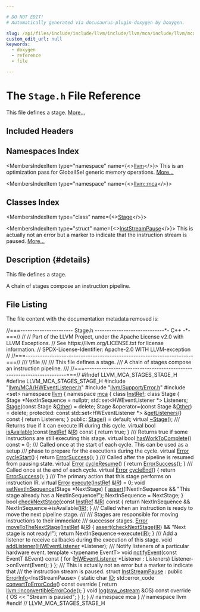 ```yaml
---

# DO NOT EDIT!
# Automatically generated via docusaurus-plugin-doxygen by Doxygen.

slug: /api/files/include/include/llvm/include/llvm/mca/include/llvm/mca/stages/stage-h
custom_edit_url: null
keywords:
  - doxygen
  - reference
  - file

---
```





# The `Stage.h` File Reference

<DoxygenPage pluginConfig={pluginConfig}>

This file defines a stage. <a href="#details">More...</a>

## Included Headers

<IncludesList>
<IncludesListItem
  filePath="llvm/MCA/HWEventListener.h"
  permalink="/docs/api/files/include/include/llvm/include/llvm/mca/hweventlistener-h"
  isLocal="true" />
<IncludesListItem
  filePath="llvm/Support/Error.h"
  permalink="/docs/api/files/include/include/llvm/include/llvm/support/error-h"
  isLocal="true" />
<IncludesListItem
  filePath="set"
  permalink=""
  isLocal="false" />
</IncludesList>

## Namespaces Index

<MembersIndex>

<MembersIndexItem
  type="namespace"
  name={<><a href="/docs/api/namespaces/llvm">llvm</a></>}>
This is an optimization pass for GlobalISel generic memory operations. <a href="/docs/api/namespaces/llvm/#details">More...</a>
</MembersIndexItem>

<MembersIndexItem
  type="namespace"
  name={<><a href="/docs/api/namespaces/llvm/mca">llvm::mca</a></>}>
</MembersIndexItem>

</MembersIndex>

## Classes Index

<MembersIndex>

<MembersIndexItem
  type="class"
  name={<><a href="/docs/api/classes/llvm/mca/stage">Stage</a></>}>
</MembersIndexItem>

<MembersIndexItem
  type="struct"
  name={<><a href="/docs/api/structs/llvm/mca/inststreampause">InstStreamPause</a></>}>
This is actually not an error but a marker to indicate that the instruction stream is paused. <a href="/docs/api/structs/llvm/mca/inststreampause/#details">More...</a>
</MembersIndexItem>

</MembersIndex>

## Description {#details}

This file defines a stage.

A chain of stages compose an instruction pipeline.

## File Listing

The file content with the documentation metadata removed is:

<ProgramListing>

<Link id="l00001" /><CodeLine lineNumber="1"><span class="doxyHighlightComment">//===---------------------- Stage.h -----------------------------&#42;- C++ -&#42;-===//</span></CodeLine>
<Link id="l00002" /><CodeLine lineNumber="2"><span class="doxyHighlightComment">//</span></CodeLine>
<Link id="l00003" /><CodeLine lineNumber="3"><span class="doxyHighlightComment">// Part of the LLVM Project, under the Apache License v2.0 with LLVM Exceptions.</span></CodeLine>
<Link id="l00004" /><CodeLine lineNumber="4"><span class="doxyHighlightComment">// See https://llvm.org/LICENSE.txt for license information.</span></CodeLine>
<Link id="l00005" /><CodeLine lineNumber="5"><span class="doxyHighlightComment">// SPDX-License-Identifier: Apache-2.0 WITH LLVM-exception</span></CodeLine>
<Link id="l00006" /><CodeLine lineNumber="6"><span class="doxyHighlightComment">//</span></CodeLine>
<Link id="l00007" /><CodeLine lineNumber="7"><span class="doxyHighlightComment">//===----------------------------------------------------------------------===//</span></CodeLine>
<Link id="l00008" /><CodeLine lineNumber="8"><span class="doxyHighlightComment">/// \\file</span></CodeLine>
<Link id="l00009" /><CodeLine lineNumber="9"><span class="doxyHighlightComment">///</span></CodeLine>
<Link id="l00010" /><CodeLine lineNumber="10"><span class="doxyHighlightComment">/// This file defines a stage.</span></CodeLine>
<Link id="l00011" /><CodeLine lineNumber="11"><span class="doxyHighlightComment">/// A chain of stages compose an instruction pipeline.</span></CodeLine>
<Link id="l00012" /><CodeLine lineNumber="12"><span class="doxyHighlightComment">///</span></CodeLine>
<Link id="l00013" /><CodeLine lineNumber="13"><span class="doxyHighlightComment">//===----------------------------------------------------------------------===//</span></CodeLine>
<Link id="l00014" /><CodeLine lineNumber="14"></CodeLine>
<Link id="l00015" /><CodeLine lineNumber="15"><span class="doxyHighlightPreprocessor">#ifndef LLVM&#95;MCA&#95;STAGES&#95;STAGE&#95;H</span></CodeLine>
<Link id="l00016" /><CodeLine lineNumber="16"><span class="doxyHighlightPreprocessor">#define LLVM&#95;MCA&#95;STAGES&#95;STAGE&#95;H</span></CodeLine>
<Link id="l00017" /><CodeLine lineNumber="17"></CodeLine>
<Link id="l00018" /><CodeLine lineNumber="18"><span class="doxyHighlightPreprocessor">#include &quot;<a href="/docs/api/files/include/include/llvm/include/llvm/mca/hweventlistener-h">llvm/MCA/HWEventListener.h</a>&quot;</span></CodeLine>
<Link id="l00019" /><CodeLine lineNumber="19"><span class="doxyHighlightPreprocessor">#include &quot;<a href="/docs/api/files/include/include/llvm/include/llvm/support/error-h">llvm/Support/Error.h</a>&quot;</span></CodeLine>
<Link id="l00020" /><CodeLine lineNumber="20"><span class="doxyHighlightPreprocessor">#include &lt;set&gt;</span></CodeLine>
<Link id="l00021" /><CodeLine lineNumber="21"></CodeLine>
<Link id="l00022" /><CodeLine lineNumber="22"><span class="doxyHighlightKeyword">namespace </span><span class="doxyHighlight"><a href="/docs/api/namespaces/llvm">llvm</a> &#123;</span></CodeLine>
<Link id="l00023" /><CodeLine lineNumber="23"><span class="doxyHighlightKeyword">namespace </span><span class="doxyHighlight"><a href="/docs/api/namespaces/llvm/mca">mca</a> &#123;</span></CodeLine>
<Link id="l00024" /><CodeLine lineNumber="24"></CodeLine>
<Link id="l00025" /><CodeLine lineNumber="25"><span class="doxyHighlightKeyword">class </span><span class="doxyHighlight"><a href="/docs/api/classes/llvm/mca/instref">InstRef</a>;</span></CodeLine>
<Link id="l00026" /><CodeLine lineNumber="26"></CodeLine>
<Link id="l00027" /><CodeLine lineNumber="27" lineLink="/docs/api/classes/llvm/mca/stage"><span class="doxyHighlightKeyword">class </span><span class="doxyHighlight">Stage &#123;</span></CodeLine>
<Link id="l00028" /><CodeLine lineNumber="28"><span class="doxyHighlight">  Stage &#42;NextInSequence = </span><span class="doxyHighlightKeyword">nullptr</span><span class="doxyHighlight">;</span></CodeLine>
<Link id="l00029" /><CodeLine lineNumber="29"><span class="doxyHighlight">  std::set&lt;HWEventListener &#42;&gt; Listeners;</span></CodeLine>
<Link id="l00030" /><CodeLine lineNumber="30"></CodeLine>
<Link id="l00031" /><CodeLine lineNumber="31"><span class="doxyHighlight">  <a href="/docs/api/classes/llvm/mca/stage/#ad1e8b31973a40f4a1372e26ee5ac7e8a">Stage</a>(</span><span class="doxyHighlightKeyword">const</span><span class="doxyHighlight"> Stage &amp;<a href="/docs/api/namespaces/llvm/#a9eb4f5b98b70ee4fab9614ed58282c1fa6311ae17c1ee52b36e68aaf4ad066387">Other</a>) = </span><span class="doxyHighlightKeyword">delete</span><span class="doxyHighlight">;</span></CodeLine>
<Link id="l00032" /><CodeLine lineNumber="32"><span class="doxyHighlight">  Stage &amp;operator=(</span><span class="doxyHighlightKeyword">const</span><span class="doxyHighlight"> Stage &amp;<a href="/docs/api/namespaces/llvm/#a9eb4f5b98b70ee4fab9614ed58282c1fa6311ae17c1ee52b36e68aaf4ad066387">Other</a>) = </span><span class="doxyHighlightKeyword">delete</span><span class="doxyHighlight">;</span></CodeLine>
<Link id="l00033" /><CodeLine lineNumber="33"></CodeLine>
<Link id="l00034" /><CodeLine lineNumber="34"><span class="doxyHighlightKeyword">protected</span><span class="doxyHighlight">:</span></CodeLine>
<Link id="l00035" /><CodeLine lineNumber="35" lineLink="/docs/api/classes/llvm/mca/stage/#aa10498a627c66a21959af4917e6b3ffb"><span class="doxyHighlight">  </span><span class="doxyHighlightKeyword">const</span><span class="doxyHighlight"> std::set&lt;HWEventListener &#42;&gt; &amp;<a href="/docs/api/classes/llvm/mca/stage/#aa10498a627c66a21959af4917e6b3ffb">getListeners</a>()</span><span class="doxyHighlightKeyword"> const </span><span class="doxyHighlight">&#123; </span><span class="doxyHighlightKeywordFlow">return</span><span class="doxyHighlight"> Listeners; &#125;</span></CodeLine>
<Link id="l00036" /><CodeLine lineNumber="36"></CodeLine>
<Link id="l00037" /><CodeLine lineNumber="37"><span class="doxyHighlightKeyword">public</span><span class="doxyHighlight">:</span></CodeLine>
<Link id="l00038" /><CodeLine lineNumber="38" lineLink="/docs/api/classes/llvm/mca/stage/#ad1e8b31973a40f4a1372e26ee5ac7e8a"><span class="doxyHighlight">  <a href="/docs/api/classes/llvm/mca/stage/#ad1e8b31973a40f4a1372e26ee5ac7e8a">Stage</a>() = </span><span class="doxyHighlightKeywordFlow">default</span><span class="doxyHighlight">;</span></CodeLine>
<Link id="l00039" /><CodeLine lineNumber="39" lineLink="/docs/api/classes/llvm/mca/stage/#a6d263783f036ef2a8a562f2fd7680fa0"><span class="doxyHighlight">  </span><span class="doxyHighlightKeyword">virtual</span><span class="doxyHighlight"> <a href="/docs/api/classes/llvm/mca/stage/#a6d263783f036ef2a8a562f2fd7680fa0">~Stage</a>();</span></CodeLine>
<Link id="l00040" /><CodeLine lineNumber="40"></CodeLine>
<Link id="l00041" /><CodeLine lineNumber="41"><span class="doxyHighlightComment">  /// Returns true if it can execute IR during this cycle.</span></CodeLine>
<Link id="l00042" /><CodeLine lineNumber="42" lineLink="/docs/api/classes/llvm/mca/stage/#a67afd1b3d6c26fc6bbf165e27de8f8cd"><span class="doxyHighlight">  </span><span class="doxyHighlightKeyword">virtual</span><span class="doxyHighlight"> </span><span class="doxyHighlightKeywordType">bool</span><span class="doxyHighlight"> <a href="/docs/api/classes/llvm/mca/stage/#a67afd1b3d6c26fc6bbf165e27de8f8cd">isAvailable</a>(</span><span class="doxyHighlightKeyword">const</span><span class="doxyHighlight"> <a href="/docs/api/classes/llvm/mca/instref">InstRef</a> &amp;<a href="/docs/api/files/lib/lib/codegen/lib/codegen/globalisel/legalizer-cpp/#a05ab4853f7153e537774d02580e761ec">IR</a>)</span><span class="doxyHighlightKeyword"> const </span><span class="doxyHighlight">&#123; </span><span class="doxyHighlightKeywordFlow">return</span><span class="doxyHighlight"> </span><span class="doxyHighlightKeyword">true</span><span class="doxyHighlight">; &#125;</span></CodeLine>
<Link id="l00043" /><CodeLine lineNumber="43"></CodeLine>
<Link id="l00044" /><CodeLine lineNumber="44"><span class="doxyHighlightComment">  /// Returns true if some instructions are still executing this stage.</span></CodeLine>
<Link id="l00045" /><CodeLine lineNumber="45" lineLink="/docs/api/classes/llvm/mca/stage/#aa38d5fe03fd81913a6d170f7116d04d3"><span class="doxyHighlight">  </span><span class="doxyHighlightKeyword">virtual</span><span class="doxyHighlight"> </span><span class="doxyHighlightKeywordType">bool</span><span class="doxyHighlight"> <a href="/docs/api/classes/llvm/mca/stage/#aa38d5fe03fd81913a6d170f7116d04d3">hasWorkToComplete</a>() </span><span class="doxyHighlightKeyword">const</span><span class="doxyHighlight"> = 0;</span></CodeLine>
<Link id="l00046" /><CodeLine lineNumber="46"></CodeLine>
<Link id="l00047" /><CodeLine lineNumber="47"><span class="doxyHighlightComment">  /// Called once at the start of each cycle.  This can be used as a setup</span></CodeLine>
<Link id="l00048" /><CodeLine lineNumber="48"><span class="doxyHighlightComment">  /// phase to prepare for the executions during the cycle.</span></CodeLine>
<Link id="l00049" /><CodeLine lineNumber="49" lineLink="/docs/api/classes/llvm/mca/stage/#a80de2aef0dcd705677e781f80147725e"><span class="doxyHighlight">  </span><span class="doxyHighlightKeyword">virtual</span><span class="doxyHighlight"> <a href="/docs/api/classes/llvm/error">Error</a> <a href="/docs/api/classes/llvm/mca/stage/#a80de2aef0dcd705677e781f80147725e">cycleStart</a>() &#123; </span><span class="doxyHighlightKeywordFlow">return</span><span class="doxyHighlight"> <a href="/docs/api/classes/llvm/errorsuccess">ErrorSuccess</a>(); &#125;</span></CodeLine>
<Link id="l00050" /><CodeLine lineNumber="50"></CodeLine>
<Link id="l00051" /><CodeLine lineNumber="51"><span class="doxyHighlightComment">  /// Called after the pipeline is resumed from pausing state.</span></CodeLine>
<Link id="l00052" /><CodeLine lineNumber="52" lineLink="/docs/api/classes/llvm/mca/stage/#ac781a89ee898afc6c3a4d0fb163008fa"><span class="doxyHighlight">  </span><span class="doxyHighlightKeyword">virtual</span><span class="doxyHighlight"> <a href="/docs/api/classes/llvm/error">Error</a> <a href="/docs/api/classes/llvm/mca/stage/#ac781a89ee898afc6c3a4d0fb163008fa">cycleResume</a>() &#123; </span><span class="doxyHighlightKeywordFlow">return</span><span class="doxyHighlight"> <a href="/docs/api/classes/llvm/errorsuccess">ErrorSuccess</a>(); &#125;</span></CodeLine>
<Link id="l00053" /><CodeLine lineNumber="53"></CodeLine>
<Link id="l00054" /><CodeLine lineNumber="54"><span class="doxyHighlightComment">  /// Called once at the end of each cycle.</span></CodeLine>
<Link id="l00055" /><CodeLine lineNumber="55" lineLink="/docs/api/classes/llvm/mca/stage/#a57d28eea8c2c8d1718e238a1e84cb6d5"><span class="doxyHighlight">  </span><span class="doxyHighlightKeyword">virtual</span><span class="doxyHighlight"> <a href="/docs/api/classes/llvm/error">Error</a> <a href="/docs/api/classes/llvm/mca/stage/#a57d28eea8c2c8d1718e238a1e84cb6d5">cycleEnd</a>() &#123; </span><span class="doxyHighlightKeywordFlow">return</span><span class="doxyHighlight"> <a href="/docs/api/classes/llvm/errorsuccess">ErrorSuccess</a>(); &#125;</span></CodeLine>
<Link id="l00056" /><CodeLine lineNumber="56"></CodeLine>
<Link id="l00057" /><CodeLine lineNumber="57"><span class="doxyHighlightComment">  /// The primary action that this stage performs on instruction IR.</span></CodeLine>
<Link id="l00058" /><CodeLine lineNumber="58" lineLink="/docs/api/classes/llvm/mca/stage/#a87e62ecf6f249b00c80cd222607af96d"><span class="doxyHighlight">  </span><span class="doxyHighlightKeyword">virtual</span><span class="doxyHighlight"> <a href="/docs/api/classes/llvm/error">Error</a> <a href="/docs/api/classes/llvm/mca/stage/#a87e62ecf6f249b00c80cd222607af96d">execute</a>(<a href="/docs/api/classes/llvm/mca/instref">InstRef</a> &amp;<a href="/docs/api/files/lib/lib/codegen/lib/codegen/globalisel/legalizer-cpp/#a05ab4853f7153e537774d02580e761ec">IR</a>) = 0;</span></CodeLine>
<Link id="l00059" /><CodeLine lineNumber="59"></CodeLine>
<Link id="l00060" /><CodeLine lineNumber="60" lineLink="/docs/api/classes/llvm/mca/stage/#aac3d4d68bde0d6f544715393c81fc570"><span class="doxyHighlight">  </span><span class="doxyHighlightKeywordType">void</span><span class="doxyHighlight"> <a href="/docs/api/classes/llvm/mca/stage/#aac3d4d68bde0d6f544715393c81fc570">setNextInSequence</a>(Stage &#42;NextStage) &#123;</span></CodeLine>
<Link id="l00061" /><CodeLine lineNumber="61"><span class="doxyHighlight">    <a href="/docs/api/files/lib/lib/target/lib/target/amdgpu/silowercontrolflow-cpp/#a4868c5d81c5ccc98c47aeab6244346a0">assert</a>(!NextInSequence &amp;&amp; </span><span class="doxyHighlightStringLiteral">&quot;This stage already has a NextInSequence!&quot;</span><span class="doxyHighlight">);</span></CodeLine>
<Link id="l00062" /><CodeLine lineNumber="62"><span class="doxyHighlight">    NextInSequence = NextStage;</span></CodeLine>
<Link id="l00063" /><CodeLine lineNumber="63"><span class="doxyHighlight">  &#125;</span></CodeLine>
<Link id="l00064" /><CodeLine lineNumber="64"></CodeLine>
<Link id="l00065" /><CodeLine lineNumber="65" lineLink="/docs/api/classes/llvm/mca/stage/#a5ae5aa19b925917430fcdc4ce6edd5ed"><span class="doxyHighlight">  </span><span class="doxyHighlightKeywordType">bool</span><span class="doxyHighlight"> <a href="/docs/api/classes/llvm/mca/stage/#a5ae5aa19b925917430fcdc4ce6edd5ed">checkNextStage</a>(</span><span class="doxyHighlightKeyword">const</span><span class="doxyHighlight"> <a href="/docs/api/classes/llvm/mca/instref">InstRef</a> &amp;<a href="/docs/api/files/lib/lib/codegen/lib/codegen/globalisel/legalizer-cpp/#a05ab4853f7153e537774d02580e761ec">IR</a>)</span><span class="doxyHighlightKeyword"> const </span><span class="doxyHighlight">&#123;</span></CodeLine>
<Link id="l00066" /><CodeLine lineNumber="66"><span class="doxyHighlight">    </span><span class="doxyHighlightKeywordFlow">return</span><span class="doxyHighlight"> NextInSequence &amp;&amp; NextInSequence-&gt;isAvailable(<a href="/docs/api/files/lib/lib/codegen/lib/codegen/globalisel/legalizer-cpp/#a05ab4853f7153e537774d02580e761ec">IR</a>);</span></CodeLine>
<Link id="l00067" /><CodeLine lineNumber="67"><span class="doxyHighlight">  &#125;</span></CodeLine>
<Link id="l00068" /><CodeLine lineNumber="68"></CodeLine>
<Link id="l00069" /><CodeLine lineNumber="69"><span class="doxyHighlightComment">  /// Called when an instruction is ready to move the next pipeline stage.</span></CodeLine>
<Link id="l00070" /><CodeLine lineNumber="70"><span class="doxyHighlightComment">  ///</span></CodeLine>
<Link id="l00071" /><CodeLine lineNumber="71"><span class="doxyHighlightComment">  /// Stages are responsible for moving instructions to their immediate</span></CodeLine>
<Link id="l00072" /><CodeLine lineNumber="72"><span class="doxyHighlightComment">  /// successor stages.</span></CodeLine>
<Link id="l00073" /><CodeLine lineNumber="73" lineLink="/docs/api/classes/llvm/mca/stage/#a5816a1de7e5ac29482ac337385e120c2"><span class="doxyHighlight">  <a href="/docs/api/classes/llvm/error">Error</a> <a href="/docs/api/classes/llvm/mca/stage/#a5816a1de7e5ac29482ac337385e120c2">moveToTheNextStage</a>(<a href="/docs/api/classes/llvm/mca/instref">InstRef</a> &amp;<a href="/docs/api/files/lib/lib/codegen/lib/codegen/globalisel/legalizer-cpp/#a05ab4853f7153e537774d02580e761ec">IR</a>) &#123;</span></CodeLine>
<Link id="l00074" /><CodeLine lineNumber="74"><span class="doxyHighlight">    <a href="/docs/api/files/lib/lib/target/lib/target/amdgpu/silowercontrolflow-cpp/#a4868c5d81c5ccc98c47aeab6244346a0">assert</a>(<a href="/docs/api/classes/llvm/mca/stage/#a5ae5aa19b925917430fcdc4ce6edd5ed">checkNextStage</a>(<a href="/docs/api/files/lib/lib/codegen/lib/codegen/globalisel/legalizer-cpp/#a05ab4853f7153e537774d02580e761ec">IR</a>) &amp;&amp; </span><span class="doxyHighlightStringLiteral">&quot;Next stage is not ready!&quot;</span><span class="doxyHighlight">);</span></CodeLine>
<Link id="l00075" /><CodeLine lineNumber="75"><span class="doxyHighlight">    </span><span class="doxyHighlightKeywordFlow">return</span><span class="doxyHighlight"> NextInSequence-&gt;execute(<a href="/docs/api/files/lib/lib/codegen/lib/codegen/globalisel/legalizer-cpp/#a05ab4853f7153e537774d02580e761ec">IR</a>);</span></CodeLine>
<Link id="l00076" /><CodeLine lineNumber="76"><span class="doxyHighlight">  &#125;</span></CodeLine>
<Link id="l00077" /><CodeLine lineNumber="77"></CodeLine>
<Link id="l00078" /><CodeLine lineNumber="78"><span class="doxyHighlightComment">  /// Add a listener to receive callbacks during the execution of this stage.</span></CodeLine>
<Link id="l00079" /><CodeLine lineNumber="79"><span class="doxyHighlight">  </span><span class="doxyHighlightKeywordType">void</span><span class="doxyHighlight"> <a href="/docs/api/classes/llvm/mca/stage/#a523c894ba8a32b8f94adae489a3a707d">addListener</a>(<a href="/docs/api/classes/llvm/mca/hweventlistener">HWEventListener</a> &#42;Listener);</span></CodeLine>
<Link id="l00080" /><CodeLine lineNumber="80"></CodeLine>
<Link id="l00081" /><CodeLine lineNumber="81"><span class="doxyHighlightComment">  /// Notify listeners of a particular hardware event.</span></CodeLine>
<Link id="l00082" /><CodeLine lineNumber="82" lineLink="/docs/api/classes/llvm/mca/stage/#a5a2650a836659cbcb7639c1e9d8582bd"><span class="doxyHighlight">  </span><span class="doxyHighlightKeyword">template</span><span class="doxyHighlight"> &lt;</span><span class="doxyHighlightKeyword">typename</span><span class="doxyHighlight"> EventT&gt; </span><span class="doxyHighlightKeywordType">void</span><span class="doxyHighlight"> <a href="/docs/api/classes/llvm/mca/stage/#a5a2650a836659cbcb7639c1e9d8582bd">notifyEvent</a>(</span><span class="doxyHighlightKeyword">const</span><span class="doxyHighlight"> EventT &amp;Event)</span><span class="doxyHighlightKeyword"> const </span><span class="doxyHighlight">&#123;</span></CodeLine>
<Link id="l00083" /><CodeLine lineNumber="83"><span class="doxyHighlight">    </span><span class="doxyHighlightKeywordFlow">for</span><span class="doxyHighlight"> (<a href="/docs/api/classes/llvm/mca/hweventlistener">HWEventListener</a> &#42;Listener : Listeners)</span></CodeLine>
<Link id="l00084" /><CodeLine lineNumber="84"><span class="doxyHighlight">      Listener-&gt;onEvent(Event);</span></CodeLine>
<Link id="l00085" /><CodeLine lineNumber="85"><span class="doxyHighlight">  &#125;</span></CodeLine>
<Link id="l00086" /><CodeLine lineNumber="86"><span class="doxyHighlight">&#125;;</span></CodeLine>
<Link id="l00087" /><CodeLine lineNumber="87"></CodeLine>
<Link id="l00088" /><CodeLine lineNumber="88"><span class="doxyHighlightComment">/// This is actually not an error but a marker to indicate that</span></CodeLine>
<Link id="l00089" /><CodeLine lineNumber="89"><span class="doxyHighlightComment">/// the instruction stream is paused.</span></CodeLine>
<Link id="l00090" /><CodeLine lineNumber="90" lineLink="/docs/api/structs/llvm/mca/inststreampause"><span class="doxyHighlightKeyword">struct </span><span class="doxyHighlight"><a href="/docs/api/structs/llvm/mca/inststreampause">InstStreamPause</a> : </span><span class="doxyHighlightKeyword">public</span><span class="doxyHighlight"> <a href="/docs/api/classes/llvm/errorinfo">ErrorInfo</a>&lt;InstStreamPause&gt; &#123;</span></CodeLine>
<Link id="l00091" /><CodeLine lineNumber="91" lineLink="/docs/api/structs/llvm/mca/inststreampause/#a2c3e431de344b77d7f3905a57f6570f7"><span class="doxyHighlight">  </span><span class="doxyHighlightKeyword">static</span><span class="doxyHighlight"> </span><span class="doxyHighlightKeywordType">char</span><span class="doxyHighlight"> <a href="/docs/api/structs/llvm/mca/inststreampause/#a2c3e431de344b77d7f3905a57f6570f7">ID</a>;</span></CodeLine>
<Link id="l00092" /><CodeLine lineNumber="92"></CodeLine>
<Link id="l00093" /><CodeLine lineNumber="93" lineLink="/docs/api/structs/llvm/mca/inststreampause/#a5a85107a2f649c2f0f65cd425b8453f6"><span class="doxyHighlight">  std::error&#95;code <a href="/docs/api/structs/llvm/mca/inststreampause/#a5a85107a2f649c2f0f65cd425b8453f6">convertToErrorCode</a>()</span><span class="doxyHighlightKeyword"> const override </span><span class="doxyHighlight">&#123;</span></CodeLine>
<Link id="l00094" /><CodeLine lineNumber="94"><span class="doxyHighlight">    </span><span class="doxyHighlightKeywordFlow">return</span><span class="doxyHighlight"> <a href="/docs/api/namespaces/llvm/#a2b43c21951d0948b34bcf7019949032d">llvm::inconvertibleErrorCode</a>();</span></CodeLine>
<Link id="l00095" /><CodeLine lineNumber="95"><span class="doxyHighlight">  &#125;</span></CodeLine>
<Link id="l00096" /><CodeLine lineNumber="96" lineLink="/docs/api/structs/llvm/mca/inststreampause/#afe1dd552de1e73855108c6e19d34a0d5"><span class="doxyHighlight">  </span><span class="doxyHighlightKeywordType">void</span><span class="doxyHighlight"> <a href="/docs/api/structs/llvm/mca/inststreampause/#afe1dd552de1e73855108c6e19d34a0d5">log</a>(<a href="/docs/api/classes/llvm/raw-ostream">raw&#95;ostream</a> &amp;OS)</span><span class="doxyHighlightKeyword"> const override </span><span class="doxyHighlight">&#123; OS &lt;&lt; </span><span class="doxyHighlightStringLiteral">&quot;Stream is paused&quot;</span><span class="doxyHighlight">; &#125;</span></CodeLine>
<Link id="l00097" /><CodeLine lineNumber="97"><span class="doxyHighlight">&#125;;</span></CodeLine>
<Link id="l00098" /><CodeLine lineNumber="98"><span class="doxyHighlight">&#125; </span><span class="doxyHighlightComment">// namespace mca</span></CodeLine>
<Link id="l00099" /><CodeLine lineNumber="99"><span class="doxyHighlight">&#125; </span><span class="doxyHighlightComment">// namespace llvm</span></CodeLine>
<Link id="l00100" /><CodeLine lineNumber="100"><span class="doxyHighlightPreprocessor">#endif </span><span class="doxyHighlightComment">// LLVM&#95;MCA&#95;STAGES&#95;STAGE&#95;H</span></CodeLine>

</ProgramListing>


</DoxygenPage>
